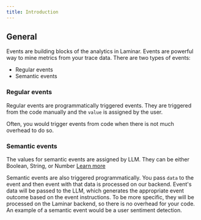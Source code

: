 ```yaml
---
title: Introduction
---
```


## General

Events are building blocks of the analytics in Laminar. Events are powerful way to mine metrics from your trace data. There are two types of events:

- Regular events
- Semantic events

### Regular events

Regular events are programmatically triggered events. They are triggered from the code manually and the `value` is assigned by the user.

Often, you would trigger events from code when there is not much overhead to do so.

### Semantic events

The values for semantic events are assigned by LLM. They can be either Boolean, String, or Number [Learn more](/events/semantic-events)

Semantic events are also triggered programmatically. You pass `data` to the event and then event with that data is processed on our backend.
Event's data will be passed to the LLM, which generates the appropriate event outcome based on the event instructions.
To be more specific, they will be processed on the Laminar backend, so there is no overhead for your code.
An example of a semantic event would be a user sentiment detection.
